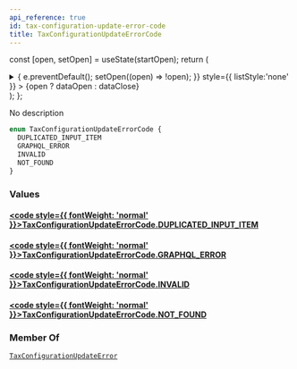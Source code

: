 ```yaml
---
api_reference: true
id: tax-configuration-update-error-code
title: TaxConfigurationUpdateErrorCode
---
```






const [open, setOpen] = useState(startOpen);
return (
<details {...(open ? { open: true } : {})} className="details" style={{ border:'none', boxShadow:'none', background:'var(--ifm-background-color)' }}>
<summary
onClick={(e) => {
e.preventDefault();
setOpen((open) => !open);
}}
style={{ listStyle:'none' }} >
{open ? dataOpen : dataClose}
</summary>
{open && children}
</details>
);
};

No description

```graphql
enum TaxConfigurationUpdateErrorCode {
  DUPLICATED_INPUT_ITEM
  GRAPHQL_ERROR
  INVALID
  NOT_FOUND
}
```

### Values

#### [<code style={{ fontWeight: 'normal' }}>TaxConfigurationUpdateErrorCode.<b>DUPLICATED_INPUT_ITEM</b></code>](#)

#### [<code style={{ fontWeight: 'normal' }}>TaxConfigurationUpdateErrorCode.<b>GRAPHQL_ERROR</b></code>](#)

#### [<code style={{ fontWeight: 'normal' }}>TaxConfigurationUpdateErrorCode.<b>INVALID</b></code>](#)

#### [<code style={{ fontWeight: 'normal' }}>TaxConfigurationUpdateErrorCode.<b>NOT_FOUND</b></code>](#)

### Member Of

[`TaxConfigurationUpdateError`](../../../api-reference/taxes/objects/tax-configuration-update-error.mdx) <Badge class="badge badge--secondary" text="object"/>
